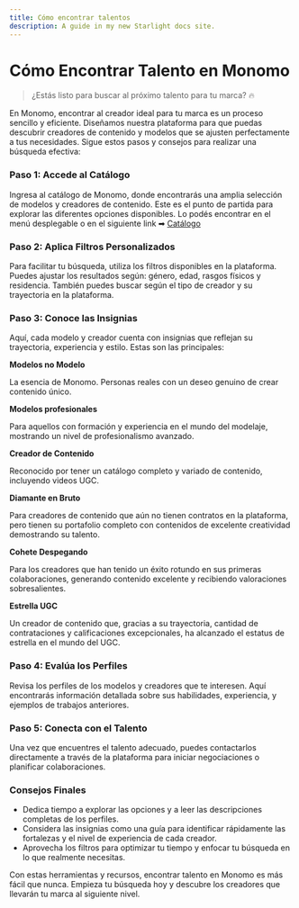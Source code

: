 ```yaml
---
title: Cómo encontrar talentos
description: A guide in my new Starlight docs site.
---
```

# **Cómo Encontrar Talento en Monomo**

> ¿Estás listo para buscar al próximo talento para tu marca? 🔥
> 

En Monomo, encontrar al creador ideal para tu marca es un proceso sencillo y eficiente. Diseñamos nuestra plataforma para que puedas descubrir creadores de contenido y modelos que se ajusten perfectamente a tus necesidades. Sigue estos pasos y consejos para realizar una búsqueda efectiva:

### Paso 1: Accede al Catálogo

Ingresa al catálogo de Monomo, donde encontrarás una amplia selección de modelos y creadores de contenido. Este es el punto de partida para explorar las diferentes opciones disponibles. Lo podés encontrar en el menú desplegable o en el siguiente link ➡ [Catálogo](https://app.monomo.com.co/modelos)

### Paso 2: Aplica Filtros Personalizados

Para facilitar tu búsqueda, utiliza los filtros disponibles en la plataforma. Puedes ajustar los resultados según: género, edad, rasgos físicos y residencia. También puedes buscar según el tipo de creador y su trayectoria en la plataforma.

### Paso 3: Conoce las Insignias

Aquí, cada modelo y creador cuenta con insignias que reflejan su trayectoria, experiencia y estilo. Estas son las principales:

**Modelos no Modelo**

La esencia de Monomo. Personas reales con un deseo genuino de crear contenido único.

**Modelos profesionales**

Para aquellos con formación y experiencia en el mundo del modelaje, mostrando un nivel de profesionalismo avanzado.

**Creador de Contenido**

Reconocido por tener un catálogo completo y variado de contenido, incluyendo videos UGC.

**Diamante en Bruto**

Para creadores de contenido que aún no tienen contratos en la plataforma, pero tienen su portafolio completo con contenidos de excelente creatividad demostrando su talento.

**Cohete Despegando**

Para los creadores que han tenido un éxito rotundo en sus primeras colaboraciones, generando contenido excelente y recibiendo valoraciones sobresalientes.

**Estrella UGC**

Un creador de contenido que, gracias a su trayectoria, cantidad de contrataciones y calificaciones excepcionales, ha alcanzado el estatus de estrella en el mundo del UGC.

### Paso 4: Evalúa los Perfiles

Revisa los perfiles de los modelos y creadores que te interesen. Aquí encontrarás información detallada sobre sus habilidades, experiencia, y ejemplos de trabajos anteriores.

### Paso 5: Conecta con el Talento

Una vez que encuentres el talento adecuado, puedes contactarlos directamente a través de la plataforma para iniciar negociaciones o planificar colaboraciones.

### Consejos Finales

- Dedica tiempo a explorar las opciones y a leer las descripciones completas de los perfiles.
- Considera las insignias como una guía para identificar rápidamente las fortalezas y el nivel de experiencia de cada creador.
- Aprovecha los filtros para optimizar tu tiempo y enfocar tu búsqueda en lo que realmente necesitas.

Con estas herramientas y recursos, encontrar talento en Monomo es más fácil que nunca. Empieza tu búsqueda hoy y descubre los creadores que llevarán tu marca al siguiente nivel.
